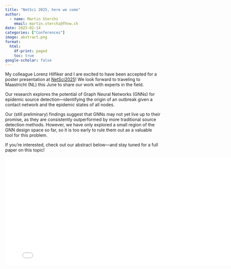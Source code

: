 ---
title: "NetSci 2025, here we come"
author:
  - name: Martin Sterchi
    email: martin.sterchi@fhnw.ch
date: 2025-02-14
categories: ["Conferences"]
image: abstract.png
format:
  html:
    df-print: paged
    toc: true
google-scholar: false
---

My colleague Lorenz Hilfiker and I are excited to have been accepted for a poster presentation at [NetSci2025](https://netsci2025.github.io/)! We look forward to traveling to Maastricht (NL) this June to share our work with experts in the field.

Our research explores the potential of Graph Neural Networks (GNNs) for epidemic source detection—identifying the origin of an outbreak given a contact network and the epidemic states of all nodes.

Our (still preliminary) findings suggest that GNNs may not yet live up to their promise, as they are consistently outperformed by more traditional source detection methods. However, we have only explored a small region of the GNN design space so far, so it is too early to rule them out as a valuable tool for this problem.

If you're interested, check out our abstract below—and stay tuned for a full paper on this topic!

```{=html}
<embed src="Abstract_NetSci_2025_Sterchi_Hilfiker.pdf" width="800px" height="350px" />
```